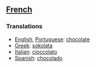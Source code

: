 ==[[French]]==

===Translations===

*[[English]], [[Portuguese]]: [[chocolate]]
*[[Greek]]: [[sokolata]]
*[[Italian]]: [[cioccolato]]
*[[Spanish]]: [[chocolado]]